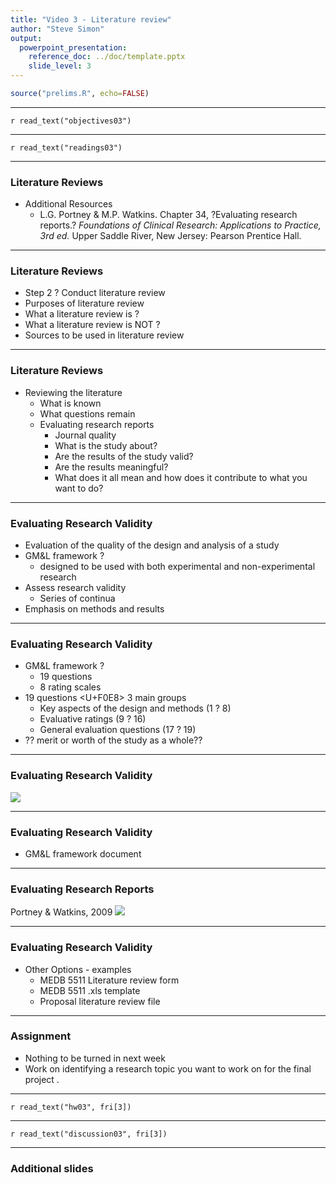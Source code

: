```yaml
---
title: "Video 3 - Literature review"
author: "Steve Simon"
output: 
  powerpoint_presentation:
    reference_doc: ../doc/template.pptx
    slide_level: 3
---
```


```r
source("prelims.R", echo=FALSE)
```

***
`r read_text("objectives03")`

***
`r read_text("readings03")`

***
### Literature Reviews 

+ Additional Resources
	+ L.G. Portney & M.P. Watkins. Chapter 34, ?Evaluating research reports.? *Foundations of Clinical Research: Applications to Practice, 3rd ed.* Upper Saddle River, New Jersey: Pearson Prentice Hall.

***
### Literature Reviews 

+ Step 2 ? Conduct literature review
+ Purposes of literature review
+ What a literature review is ?
+ What a literature review is NOT ?
+ Sources to be used in literature review

***
### Literature Reviews 

+ Reviewing the literature
	+ What is known
	+ What questions remain
	+ Evaluating research reports
		+ Journal quality
		+ What is the study about?
		+ Are the results of the study valid?
		+ Are the results meaningful?
		+ What does it all mean and how does it contribute to what you want to do?

***
### Evaluating Research Validity 

+ Evaluation of the quality of the design and analysis of a study
+ GM&L framework ?
	+ designed to be used with both experimental and non-experimental research
+ Assess research validity
	+ Series of continua
+ Emphasis on methods and results

***
### Evaluating Research Validity 

+ GM&L framework ?
	+ 19 questions
	+ 8 rating scales
+ 19 questions <U+F0E8> 3 main groups
	+ Key aspects of the design and methods (1 ? 8)
	+ Evaluative ratings (9 ? 16)
	+ General evaluation questions (17 ? 19)
+ ?? merit or worth of the study as a whole??

***
### Evaluating Research Validity 

![](../images/image-03-01.png)

***
### Evaluating Research Validity 

+ GM&L framework document

***
### Evaluating Research Reports 


Portney & Watkins, 2009
![](../images/image-03-02.png)

***
### Evaluating Research Validity 

+ Other Options - examples
	+ MEDB 5511 Literature review form
	+ MEDB 5511 .xls template
	+ Proposal literature review file

***
### Assignment 

+ Nothing to be turned in next week
+ Work on identifying a research topic you want to work on for the final project .

***
`r read_text("hw03", fri[3])`

***
`r read_text("discussion03", fri[3])`

***

### Additional slides